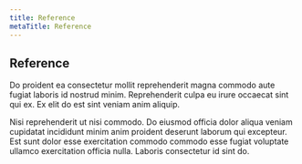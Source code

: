```yaml
---
title: Reference
metaTitle: Reference
---
```


## Reference

Do proident ea consectetur mollit reprehenderit magna commodo aute fugiat laboris id nostrud minim. Reprehenderit culpa eu irure occaecat sint qui ex. Ex elit do est sint veniam anim aliquip.

Nisi reprehenderit ut nisi commodo. Do eiusmod officia dolor aliqua veniam cupidatat incididunt minim anim proident deserunt laborum qui excepteur. Est sunt dolor esse exercitation commodo commodo esse fugiat voluptate ullamco exercitation officia nulla. Laboris consectetur id sint do.
